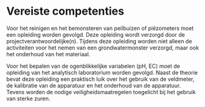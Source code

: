 # Vereiste competenties

```{=html}
<!--
Omschrijving van de basiskennis (bv. kennis van bepaalde soorten) en vaardigheden (bv. bepaalde apparatuur kunnen bedienen), die de gebruiker van het protocol moet hebben om het protocol op een gepaste manier te kunnen uitvoeren.
Eventueel kan er verwezen worden naar bepaalde opleidingen.
-->
```
Voor het reinigen en het bemonsteren van peilbuizen of piëzometers moet een opleiding worden gevolgd.
Deze opleiding wordt verzorgd door de projectverantwoordelijke(n).
Tijdens deze opleiding worden niet alleen de activiteiten voor het nemen van een grondwatermonster verzorgd, maar ook het onderhoud van het materiaal.

Voor het bepalen van de ogenblikkelijke variabelen (pH, EC) moet de opleiding van het analytisch laboratorium worden gevolgd.
Naast de theorie bevat deze opleiding een praktisch luik over het gebruik van de veldmeter, de kalibratie van de apparatuur en het onderhoud van de apparatuur.
Tevens worden de nodige veiligheidsmaatregelen toegelicht bij het gebruik van sterke zuren.

